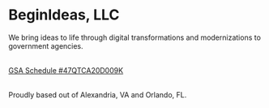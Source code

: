 # BeginIdeas, LLC

We bring ideas to life through digital transformations and modernizations to government agencies.

<br />
<a href="https://www.gsaelibrary.gsa.gov/ElibMain/contractorInfo.do?contractNumber=47QTCA20D009K&contractorName=BEGINIDEAS+LLC&executeQuery=YES" target="_blank" alt="GSA Schedule #47QTCA20D009K">GSA Schedule #47QTCA20D009K</a>
<br /><br />

Proudly based out of Alexandria, VA and Orlando, FL.
